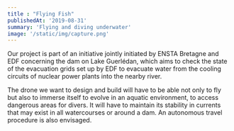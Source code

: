 ```yaml
---
title : "Flying Fish"
publishedAt: '2019-08-31'
summary: 'Flying and diving underwater'
image: '/static/img/capture.png'
---
```

Our project is part of an initiative jointly initiated by ENSTA Bretagne and EDF concerning the dam on Lake Guerlédan, which aims to check the state of the evacuation grids set up by EDF to evacuate water from the cooling circuits of nuclear power plants into the nearby river.

The drone we want to design and build will have to be able not only to fly but also to immerse itself to evolve in an aquatic environment, to access dangerous areas for divers. It will have to maintain its stability in currents that may exist in all watercourses or around a dam. An autonomous travel procedure is also envisaged.
